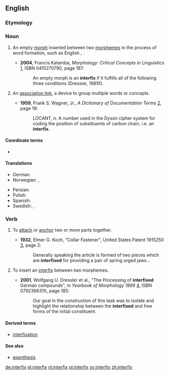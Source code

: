 ==English==

===Etymology===
{{prefix|inter|fix|lang=en}}

===Noun===
{{wikipedia}}
{{en-noun|interfixes}}

# {{context|morphology|lang=en}} An empty [[morph]] inserted between two [[morphemes]] in the process of word formation, such as English {{term|-o-|lang=en}}, {{term|-i-|lang=en}}.
#*'''2004''', Francis Katamba, ''Morphology: Critical Concepts in Linguistics'' [http://books.google.com/books?id=QBsKpjIh3J8C], ISBN 0415270790, page 187:
#*:An empty morph is an '''interfix''' if it fulfills all of the following three conditions (Dressier, 1985f).
# {{context|computing|information retrieval|dated|lang=en}} An [[association link]], a device to group multiple words or concepts.
#*'''1959''', Frank S. Wagner, Jr., ''A Dictionary of Documentation Terms'' [http://books.google.com/books?id=MlgZAAAAMAAJ], page 19:
#*:LOCANT, n. A number used in the Dyson cipher system for coding the position of substituents of carbon chain, i.e. an '''interfix'''.

====Coordinate terms====
*{{affixes}}

====Translations====
{{trans-top|an empty morph inserted between two morphemes}}
* German: {{t+|de|Fugenelement|n}}
* Norwegian: {{t|no|fugemorfem|n}}, {{t|no|interfiks|n}}
{{trans-mid}}
* Persian: {{t|fa|میان‌وند|tr=miyân-vand|sc=fa-Arab}}
* Polish: {{t|pl|śródrostek|m}}
* Spanish: {{t+|es|interfijo|f}}
* Swedish: {{t+|sv|fogemorfem|n}}, {{t+|sv|interfix|n}}
{{trans-bottom}}

===Verb===
{{en-verb|interfix|es}}

# {{context|engineering|lang=en}} To [[attach]] or [[anchor]] two or more parts together.
#*'''1932''', Elmer G. Koch, "Collar Fastener", United States Patent 1915250 [http://www.google.com/patents?id=tpZPAAAAEBAJ], page 2:
#*:Generally speaking the article is formed of two pieces which are '''interfixed''' for providing a pair of spring urged jaws...
# {{context|morphology|lang=en}} To insert an [[interfix]] between two morphemes.
#*'''2001''', Wolfgang U. Dressler et al., "The Processing of '''interfixed''' German compounds", in ''Yearbook of Morphology 1999'' [http://books.google.com/books?id=igymN2VyWB8C], ISBN 079236631X, page 185:
#*:Our goal in the construction of this task was to isolate and highlight the relationship between the '''interfixed''' and free forms of the initial constituent. 

====Derived terms====
*[[interfixation]]

====See also====
*[[epenthesis]]

[[de:interfix]]
[[el:interfix]]
[[nl:interfix]]
[[pl:interfix]]
[[sv:interfix]]
[[zh:interfix]]